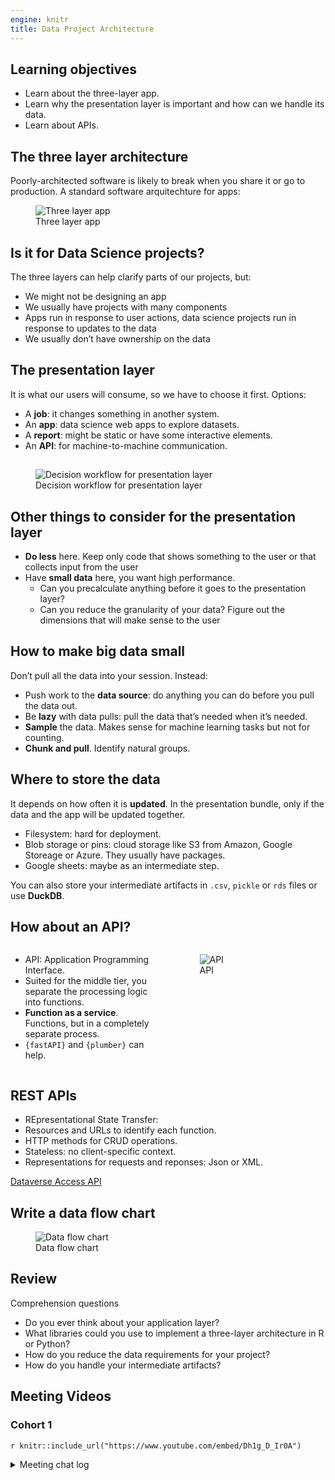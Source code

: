 ```yaml
---
engine: knitr
title: Data Project Architecture
---
```


## Learning objectives


- Learn about the three-layer app.
- Learn why the presentation layer is important and how can we handle its data.
- Learn about APIs.

## The three layer architecture
Poorly-architected software is likely to break when you share it or go to production.
A standard software arquitechture for apps:

![Three layer app](images/02_3-tier-app.webp)

## Is it for Data Science projects?

The three layers can help clarify parts of our projects, but:

- We might not be designing an app
- We usually have projects with many components
- Apps run in response to user actions, data science projects run in response 
to updates to the data
- We usually don't have ownership on the data

## The presentation layer

It is what our users will consume, so we have to choose it first. Options:

- A **job**: it changes something in another system. 
- An **app**: data science web apps to explore datasets.
- A **report**: might be static or have some interactive elements.
- An **API**: for machine-to-machine communication. 

##
![Decision workflow for presentation layer](images/02_presentation-layer.png)


## Other things to consider for the presentation layer

- **Do less** here. Keep only code that shows something to the user or that collects input from the user
- Have **small data** here, you want high performance. 
    - Can you precalculate anything before it goes to the presentation layer?
    - Can you reduce the granularity of your data? Figure out the dimensions that will make sense to the user

## How to make big data small

Don't pull all the data into your session. Instead:

- Push work to the **data source**: do anything you can do before you pull the data out.
- Be **lazy** with data pulls: pull the data that's needed when it's needed.
- **Sample** the data. Makes sense for machine learning tasks but not for counting. 
- **Chunk and pull**. Identify natural groups. 

## Where to store the data

It depends on how often it is **updated**. In the presentation bundle, only if the data and the app will 
be updated together. 

- Filesystem: hard for deployment.
- Blob storage or pins: cloud storage like S3 from Amazon, Google Storeage or Azure.
 They usually have packages.
 - Google sheets: maybe as an intermediate step. 

You can also store your intermediate artifacts in `.csv`, `pickle` or `rds` files or use **DuckDB**.

## How about an API?

::::{.columns}
:::{.column width="50%"}
- API: Application Programming Interface. 
- Suited for the middle tier, you separate the processing logic into functions.
- **Function as a service**. Functions, but in a completely separate process. 
- `{fastAPI}` and `{plumber}` can help.
:::
:::{.column width="50%" .center}
![API](images/02_api.png)
:::
::::

## REST APIs

- REpresentational State Transfer:
- Resources and URLs to identify each function.
- HTTP methods for CRUD operations. 
- Stateless: no client-specific context.
- Representations for requests and reponses: Json or XML.

[Dataverse Access API](https://guides.dataverse.org/en/6.7/api/dataaccess.html)

## Write a data flow chart

![Data flow chart](images/02_data-flow-chart.png)

## Review {-}

Comprehension questions

- Do you ever think about your application layer?
- What libraries could you use to implement a three-layer architecture in R or Python?
- How do you reduce the data requirements for your project?
- How do you handle your intermediate artifacts?  

## Meeting Videos {-}

### Cohort 1 {-}

`r knitr::include_url("https://www.youtube.com/embed/Dh1g_D_Ir0A")`

<details>

<summary>Meeting chat log</summary>
```
00:02:43	Gus Lipkin:	East Coast US, 1pm local
00:44:48	Gus Lipkin:	https://xkcd.com/927/
00:57:17	Jack Penzer:	Graph databases <3
```
</details>
